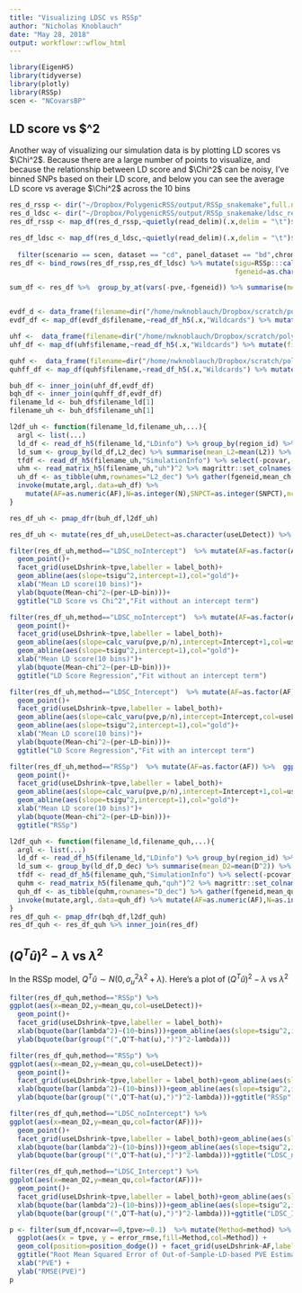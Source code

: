 ```yaml
---
title: "Visualizing LDSC vs RSSp"
author: "Nicholas Knoblauch"
date: "May 28, 2018"
output: workflowr::wflow_html
---
```



```r
library(EigenH5)
library(tidyverse)
library(plotly)
library(RSSp)
scen <- "NCovarsBP"
```

## LD score vs $\Chi^2

Another way of visualizing our simulation data is by plotting LD scores vs $\Chi^2$.  Because there are a large number of points to visualize, and because the relationship between LD score and $\Chi^2$ can be noisy, I've binned SNPs based on their LD score, and below you can see the average LD score vs average $\Chi^2$ across the 10 bins


```r
res_d_rssp <- dir("~/Dropbox/PolygenicRSS/output/RSSp_snakemake",full.names = T,pattern="SNP")
res_d_ldsc <- dir("~/Dropbox/PolygenicRSS/output/RSSp_snakemake/ldsc_res/",pattern="cd",full.names = T)
res_df_rssp <- map_df(res_d_rssp,~quietly(read_delim)(.x,delim = "\t")$result %>% mutate(chrom=as.character(chrom),method="RSSp",useLDetect=as.character(useLDetect),fgeneid=as.character(fgeneid))) %>% filter(!is.na(simulation),!is.na(useLDshrink),!is.na(ncovar)) %>% filter(scenario == scen, dataset == "cd", panel_dataset == "bd",chrom=="1-22",simulation=="gwas",!is.na(chrom),!is.na(AF)) %>% select(-ends_with("bound"),-sigu,-lnZ,-bias,-tbias,-optim,-useGradient,-log_params,-message,-convergence) %>% mutate(Intercept="0")

res_df_ldsc <- map_df(res_d_ldsc,~quietly(read_delim)(.x,delim = "\t")$result %>% mutate(Intercept=as.character(Intercept),
                                                                                         chrom=as.character(chrom),fgeneid=as.character(fgeneid),useLDetect=as.character(useLDetect),method=ifelse(useIntercept,"LDSC_Intercept","LDSC_noIntercept"))) %>%
  filter(scenario == scen, dataset == "cd", panel_dataset == "bd",chrom=="1-22",simulation=="gwas",!is.na(chrom),!is.na(AF),!is.na(ncovar))%>% select(-Lambda_GC,-Mean_Chi_2,-Total_time_elapsed)
res_df <- bind_rows(res_df_rssp,res_df_ldsc) %>% mutate(sigu=RSSp:::calc_sigu(pve,p/n),
                                                        fgeneid=as.character(fgeneid)) %>% mutate(Intercept=ifelse(is.na(as.numeric(Intercept)),0,as.numeric(Intercept)))

sum_df <- res_df %>%  group_by_at(vars(-pve,-fgeneid)) %>% summarise(mean_pve=mean(pve),sd_pve=sd(pve),error_pve=mean((pve-tpve)^2),error_sd=sd((pve-tpve)/tpve),rel_error_pve=mean(((pve-tpve)/tpve)^2)) %>% ungroup() %>% mutate(error_rmse=sqrt(error_pve))
```


```r
```






```r
evdf_d <- data_frame(filename=dir("/home/nwknoblauch/Dropbox/scratch/polyg_scratch/EVD_H5",full.names=T)) %>% filter(!grepl('dell',filename)) %>% filter(!grepl('sparse_LD',filename)) 
evdf_df <- map_df(evdf_d$filename,~read_df_h5(.x,"Wildcards") %>% mutate(filename_ld=.x))
```


```r

uhf <-  data_frame(filename=dir("/home/nwknoblauch/Dropbox/scratch/polyg_scratch/gwas_uh/",full.names=T)) %>% filter(!grepl('dell',filename))%>% filter(grepl(paste0("_",scen,"_"),filename))
uhf_df <- map_df(uhf$filename,~read_df_h5(.x,"Wildcards") %>% mutate(filename_uh=.x))
```


```r
quhf <-  data_frame(filename=dir("/home/nwknoblauch/Dropbox/scratch/polyg_scratch/quh/",full.names=T)) %>% filter(!grepl('dell',filename))%>% filter(grepl(paste0("_",scen,"_"),filename))
quhff_df <- map_df(quhf$filename,~read_df_h5(.x,"Wildcards") %>% mutate(filename_quh=.x))
```



```r
buh_df <- inner_join(uhf_df,evdf_df)
bqh_df <- inner_join(quhff_df,evdf_df)
filename_ld <- buh_df$filename_ld[1]
filename_uh <- buh_df$filename_uh[1]
```


```r
l2df_uh <- function(filename_ld,filename_uh,...){
  argl <- list(...)
  ld_df <- read_df_h5(filename_ld,"LDinfo") %>% group_by(region_id) %>% do(mutate(.,L2=read_vector_h5(filename_ld,paste0("L2/",as.character(.$region_id[1]),"/L2")))) %>% ungroup() %>% mutate(L2_dec=ntile(L2,10)) 
  ld_sum <- group_by(ld_df,L2_dec) %>% summarise(mean_L2=mean(L2)) %>% ungroup() %>% mutate(L2_dec=as.character(L2_dec))
  tfdf <- read_df_h5(filename_uh,"SimulationInfo") %>% select(-pcovar,-p,-n,-tbias,-tsigu)
  uhm <- read_matrix_h5(filename_uh,"uh")^2 %>% magrittr::set_colnames(tfdf$fgeneid) %>%  apply(2,function(x,l2d){by(x,l2d,mean)},l2d=ld_df$L2_dec)
  uh_df <- as_tibble(uhm,rownames="L2_dec") %>% gather(fgeneid,mean_ch,-L2_dec) %>% inner_join(tfdf) %>% inner_join(ld_sum)
  invoke(mutate,argl,.data=uh_df) %>%
    mutate(AF=as.numeric(AF),N=as.integer(N),SNPCT=as.integer(SNPCT),ncovar=as.integer(ncovar),useLDshrink=as.logical(useLDshrink))
}

res_df_uh <- pmap_dfr(buh_df,l2df_uh)

```
```r
res_df_uh <- mutate(res_df_uh,useLDetect=as.character(useLDetect)) %>% inner_join(res_df)
```

```r
filter(res_df_uh,method=="LDSC_noIntercept")  %>% mutate(AF=as.factor(AF)) %>%  ggplot(aes(x=mean_L2,y=mean_ch,col=useLDetect))+
  geom_point()+
  facet_grid(useLDshrink~tpve,labeller = label_both)+
  geom_abline(aes(slope=tsigu^2,intercept=1),col="gold")+
  xlab("Mean LD score(10 bins)")+
  ylab(bquote(Mean~chi^2~(per~LD~bin)))+
  ggtitle("LD Score vs Chi^2","Fit without an intercept term")
```


```r
filter(res_df_uh,method=="LDSC_noIntercept")  %>% mutate(AF=as.factor(AF)) %>%  ggplot(aes(x=mean_L2,y=mean_ch,col=useLDetect))+
  geom_point()+
  facet_grid(useLDshrink~tpve,labeller = label_both)+
  geom_abline(aes(slope=calc_varu(pve,p/n),intercept=Intercept+1,col=useLDetect))+
  geom_abline(aes(slope=tsigu^2,intercept=1),col="gold")+
  xlab("Mean LD score(10 bins)")+
  ylab(bquote(Mean~chi^2~(per~LD~bin)))+
  ggtitle("LD Score Regression","Fit without an intercept term")
```

```r
filter(res_df_uh,method=="LDSC_Intercept")  %>% mutate(AF=as.factor(AF)) %>%  ggplot(aes(x=mean_L2,y=mean_ch,col=useLDetect))+
  geom_point()+
  facet_grid(useLDshrink~tpve,labeller = label_both)+
  geom_abline(aes(slope=calc_varu(pve,p/n),intercept=Intercept,col=useLDetect))+
  geom_abline(aes(slope=tsigu^2,intercept=1),col="gold")+
  xlab("Mean LD score(10 bins)")+
  ylab(bquote(Mean~chi^2~(per~LD~bin)))+
  ggtitle("LD Score Regression","Fit with an intercept term")
```

```r
filter(res_df_uh,method=="RSSp")  %>% mutate(AF=as.factor(AF)) %>%  ggplot(aes(x=mean_L2,y=mean_ch,col=useLDetect))+
  geom_point()+
  facet_grid(useLDshrink~tpve,labeller = label_both)+
  geom_abline(aes(slope=calc_varu(pve,p/n),intercept=Intercept+1,col=useLDetect))+
  geom_abline(aes(slope=tsigu^2,intercept=1),col="gold")+
  xlab("Mean LD score(10 bins)")+
  ylab(bquote(Mean~chi^2~(per~LD~bin)))+
  ggtitle("RSSp")
```


```r
l2df_quh <- function(filename_ld,filename_quh,...){
  argl <- list(...)
  ld_df <- read_df_h5(filename_ld,"LDinfo") %>% group_by(region_id) %>% do(mutate(.,D=read_vector_h5(filename_ld,paste0("EVD/",as.character(.$region_id[1]),"/D")))) %>% ungroup() %>% mutate(D_dec=ntile(D,20)) 
  ld_sum <- group_by(ld_df,D_dec) %>% summarise(mean_D2=mean(D^2)) %>% ungroup() %>% mutate(D_dec=as.character(D_dec))
  tfdf <- read_df_h5(filename_quh,"SimulationInfo") %>% select(-pcovar,-p,-n,-tbias,-tsigu)
  quhm <- read_matrix_h5(filename_quh,"quh")^2 %>% magrittr::set_colnames(tfdf$fgeneid) %>%  apply(2,function(x,d_dec,d){by(x-d,d_dec,mean)},d=ld_df$D,d_dec=ld_df$D_dec)
  quh_df <- as_tibble(quhm,rownames="D_dec") %>% gather(fgeneid,mean_qu,-D_dec) %>% inner_join(tfdf) %>% inner_join(ld_sum)
  invoke(mutate,argl,.data=quh_df) %>% mutate(AF=as.numeric(AF),N=as.integer(N),SNPCT=as.integer(SNPCT),ncovar=as.integer(ncovar),useLDshrink=as.logical(useLDshrink),useLDetect)
}
res_df_quh <- pmap_dfr(bqh_df,l2df_quh) 
res_df_quh <- res_df_quh %>% inner_join(res_df)
```
## $(Q^{T}\hat{u})^2-\lambda$ vs $\lambda^2$


In the RSSp model, $Q^{T}\hat{u} \sim N(0,\sigma^2_u \lambda^2+\lambda)$.  Here's a plot of $(Q^{T}\hat{u})^2-\lambda$ vs $\lambda^2$



```r
filter(res_df_quh,method=="RSSp") %>% 
ggplot(aes(x=mean_D2,y=mean_qu,col=useLDetect))+
  geom_point()+
  facet_grid(useLDshrink~tpve,labeller = label_both)+
  xlab(bquote(bar(lambda^2)~(10~bins)))+geom_abline(aes(slope=tsigu^2,intercept=0),col="gold")+
  ylab(bquote(bar(group("(",Q^T~hat(u),")")^2-lambda)))
```

```r
filter(res_df_quh,method=="RSSp") %>% 
ggplot(aes(x=mean_D2,y=mean_qu,col=useLDetect))+
  geom_point()+
  facet_grid(useLDshrink~tpve,labeller = label_both)+geom_abline(aes(slope=sigu^2,intercept=Intercept,col=useLDetect))+
  xlab(bquote(bar(lambda^2)~(10~bins)))+geom_abline(aes(slope=tsigu^2,intercept=0),col="gold")+
  ylab(bquote(bar(group("(",Q^T~hat(u),")")^2-lambda)))+ggtitle("RSSp")
```


```r

filter(res_df_quh,method=="LDSC_noIntercept") %>% 
ggplot(aes(x=mean_D2,y=mean_qu,col=factor(AF)))+
  geom_point()+
  facet_grid(useLDshrink~tpve,labeller = label_both)+geom_abline(aes(slope=calc_varu(pve,p/n),intercept=Intercept,col=factor(AF)))+
  xlab(bquote(bar(lambda^2)~(10~bins)))+geom_abline(aes(slope=tsigu^2,intercept=0),col="gold")+
  ylab(bquote(bar(group("(",Q^T~hat(u),")")^2-lambda)))+ggtitle("LDSC_noIntercept")
```




```r

filter(res_df_quh,method=="LDSC_Intercept") %>% 
ggplot(aes(x=mean_D2,y=mean_qu,col=factor(AF)))+
  geom_point()+
  facet_grid(useLDshrink~tpve,labeller = label_both)+geom_abline(aes(slope=calc_varu(pve,p/n),intercept=Intercept-1,col=factor(AF)))+
  xlab(bquote(bar(lambda^2)~(10~bins)))+geom_abline(aes(slope=tsigu^2,intercept=0),col="gold")+
  ylab(bquote(bar(group("(",Q^T~hat(u),")")^2-lambda)))+ggtitle("LDSC_Intercept")
```

```r
p <- filter(sum_df,ncovar==0,tpve>=0.1)  %>% mutate(Method=method) %>%
  ggplot(aes(x = tpve, y = error_rmse,fill=Method,col=Method)) +
  geom_col(position=position_dodge()) + facet_grid(useLDshrink~AF,labeller = label_both)+
  ggtitle("Root Mean Squared Error of Out-of-Sample-LD-based PVE Estimates","10 replicates per PVE value") +
  xlab("PVE") +
  ylab("RMSE(PVE)")
p
```

